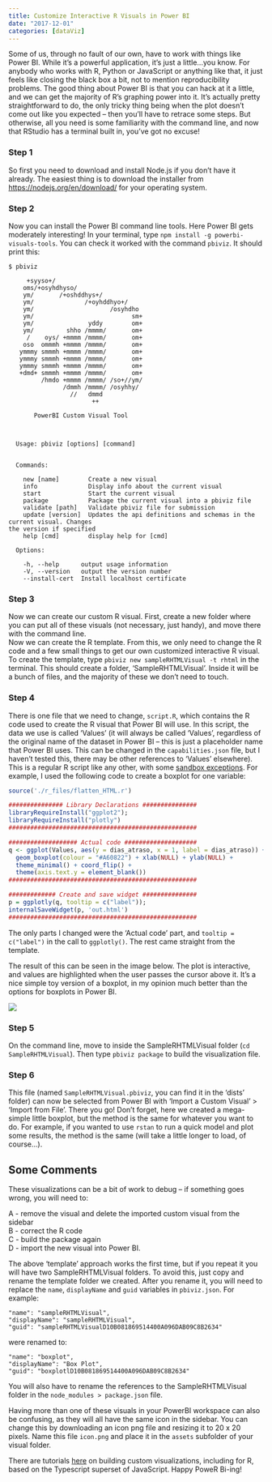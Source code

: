 ```yaml
---
title: Customize Interactive R Visuals in Power BI
date: "2017-12-01"
categories: [dataViz]
---
```


Some of us, through no fault of our own, have to work with things like Power BI. While it's a powerful application, it's just a little...you know. For anybody who works with R, Python or JavaScript or anything like that, it just feels like closing the black box a bit, not to mention reproducibility problems. The good thing about Power BI is that you can hack at it a little, and we can get the majority of R's graphing power into it. It's actually pretty straightforward to do, the only tricky thing being when the plot doesn't come out like you expected -- then you'll have to retrace some steps. But otherwise, all you need is some familiarity with the command line, and now that RStudio has a terminal built in, you've got no excuse!

### Step 1

So first you need to download and install Node.js if you don't have it already. The easiest thing is to download the installer from <https://nodejs.org/en/download/> for your operating system.

### Step 2

Now you can install the Power BI command line tools. Here Power BI gets moderately interesting! In your terminal, type `npm install -g powerbi-visuals-tools`. You can check it worked with the command `pbiviz`. It should print this:

```         
$ pbiviz

     +syyso+/
    oms/+osyhdhyso/
    ym/       /+oshddhys+/
    ym/              /+oyhddhyo+/
    ym/                     /osyhdho
    ym/                           sm+
    ym/               yddy        om+
    ym/         shho /mmmm/       om+
     /    oys/ +mmmm /mmmm/       om+
    oso  ommmh +mmmm /mmmm/       om+
   ymmmy smmmh +mmmm /mmmm/       om+
   ymmmy smmmh +mmmm /mmmm/       om+
   ymmmy smmmh +mmmm /mmmm/       om+
   +dmd+ smmmh +mmmm /mmmm/       om+
         /hmdo +mmmm /mmmm/ /so+//ym/
               /dmmh /mmmm/ /osyhhy/
                 //   dmmd
                       ++

       PowerBI Custom Visual Tool



  Usage: pbiviz [options] [command]


  Commands:

    new [name]        Create a new visual
    info              Display info about the current visual
    start             Start the current visual
    package           Package the current visual into a pbiviz file
    validate [path]   Validate pbiviz file for submission
    update [version]  Updates the api definitions and schemas in the current visual. Changes
the version if specified
    help [cmd]        display help for [cmd]

  Options:

    -h, --help      output usage information
    -V, --version   output the version number
    --install-cert  Install localhost certificate
```

### Step 3

Now we can create our custom R visual. First, create a new folder where you can put all of these visuals (not necessary, just handy), and move there with the command line.\
Now we can create the R template. From this, we only need to change the R code and a few small things to get our own customized interactive R visual. To create the template, type `pbiviz new sampleRHTMLVisual -t rhtml` in the terminal. This should create a folder, 'SampleRHTMLVisual'. Inside it will be a bunch of files, and the majority of these we don't need to touch.

### Step 4

There is one file that we need to change, `script.R`, which contains the R code used to create the R visual that Power BI will use. In this script, the data we use is called 'Values' (it will always be called 'Values', regardless of the original name of the dataset in Power BI -- this is just a placeholder name that Power BI uses. This can be changed in the `capabilities.json` file, but I haven't tested this, there may be other references to 'Values' elsewhere). This is a regular R script like any other, with some [sandbox exceptions](https://docs.microsoft.com/en-us/power-bi/service-r-packages-support#r-scripts-that-are-not-supported-in-power-bi). For example, I used the following code to create a boxplot for one variable:

``` r
source('./r_files/flatten_HTML.r')

############### Library Declarations ###############
libraryRequireInstall("ggplot2");
libraryRequireInstall("plotly")
####################################################

################### Actual code ####################
q <- ggplot(Values, aes(y = dias_atraso, x = 1, label = dias_atraso)) +
  geom_boxplot(colour = "#A60822") + xlab(NULL) + ylab(NULL) +
  theme_minimal() + coord_flip() +
  theme(axis.text.y = element_blank())
####################################################

############# Create and save widget ###############
p = ggplotly(q, tooltip = c("label"));
internalSaveWidget(p, 'out.html')
####################################################
```

The only parts I changed were the 'Actual code' part, and `tooltip = c("label")` in the call to `ggplotly()`. The rest came straight from the template.

The result of this can be seen in the image below. The plot is interactive, and values are highlighted when the user passes the cursor above it. It's a nice simple toy version of a boxplot, in my opinion much better than the options for boxplots in Power BI.

![](https://i.imgur.com/i4ik2FV.jpg)

### Step 5

On the command line, move to inside the SampleRHTMLVisual folder (`cd SampleRHTMLVisual`). Then type `pbiviz package` to build the visualization file.

### Step 6

This file (named `SampleRHTMLVisual.pbiviz`, you can find it in the 'dists' folder) can now be selected from Power BI with 'Import a Custom Visual' \> 'Import from File'. There you go! Don't forget, here we created a mega-simple little boxplot, but the method is the same for whatever you want to do. For example, if you wanted to use `rstan` to run a quick model and plot some results, the method is the same (will take a little longer to load, of course...).

## Some Comments

These visualizations can be a bit of work to debug -- if something goes wrong, you will need to:

A - remove the visual and delete the imported custom visual from the sidebar\
B - correct the R code\
C - build the package again\
D - import the new visual into Power BI.

The above 'template' approach works the first time, but if you repeat it you will have two SampleRHTMLVisual folders. To avoid this, just copy and rename the template folder we created. After you rename it, you will need to replace the `name`, `displayName` and `guid` variables in `pbiviz.json`. For example:

```         
"name": "sampleRHTMLVisual",
"displayName": "sampleRHTMLVisual",
"guid": "sampleRHTMLVisualD10B081869514400A096DAB09C8B2634"
```

were renamed to:

```         
"name": "boxplot",
"displayName": "Box Plot",
"guid": "boxplotlD10B081869514400A096DAB09C8B2634"
```

You will also have to rename the references to the SampleRHTMLVisual folder in the `node_modules > package.json` file.

Having more than one of these visuals in your PowerBI workspace can also be confusing, as they will all have the same icon in the sidebar. You can change this by downloading an icon png file and resizing it to 20 x 20 pixels. Name this file `icon.png` and place it in the `assets` subfolder of your visual folder.

There are tutorials [here](https://github.com/Microsoft/PowerBI-visuals) on building custom visualizations, including for R, based on the Typescript superset of JavaScript. Happy PoweR Bi-ing!
